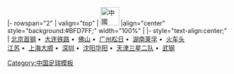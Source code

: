 <noinclude>{{fb start}}</noinclude>
{{fb inner start}}
|- rowspan="2"
| valign="top" | [[File:Flag of the People's Republic of China.svg|42px|中國]] 
|align="center" style="background:#BFD7FF;" width="100%" | {{Tnavbar-header|'''[[1995年中國足球甲B聯賽|1995年]][[中國足球甲B聯賽]]'''|甲B1995}}
{{fb inner end}}
{{fb inner start}} 
|- style="text-align:center;"
|
[[北京首钢足球俱乐部|北京首钢]]&nbsp;•&nbsp;
[[烟台毅腾足球俱乐部|大连铁路]]&nbsp;•&nbsp;
[[佛山佛斯弟足球俱乐部|佛山]]&nbsp;•&nbsp;
[[广州松日足球俱乐部|广州松日]]&nbsp;•&nbsp;
[[湖南莱孚足球俱乐部|湖南莱孚]]&nbsp;•&nbsp;
[[火车头足球俱乐部|火车头]]
<br>
[[江苏舜天足球俱乐部|江苏]]&nbsp;•&nbsp;
[[上海豫园足球俱乐部|上海大顺]]&nbsp;•&nbsp;
[[深圳足球俱乐部|深圳]]&nbsp;•&nbsp;
[[长沙金德足球俱乐部|沈阳华阳]]&nbsp;•&nbsp;
[[天津万科足球俱乐部|天津三星二队]]&nbsp;•&nbsp;
[[湖北武汉职业足球俱乐部|武钢]]
{{fb inner end}}<noinclude>
{{fb end}}
{{using fb}}
</noinclude>
<noinclude>[[Category:中国足球模板]]</noinclude>